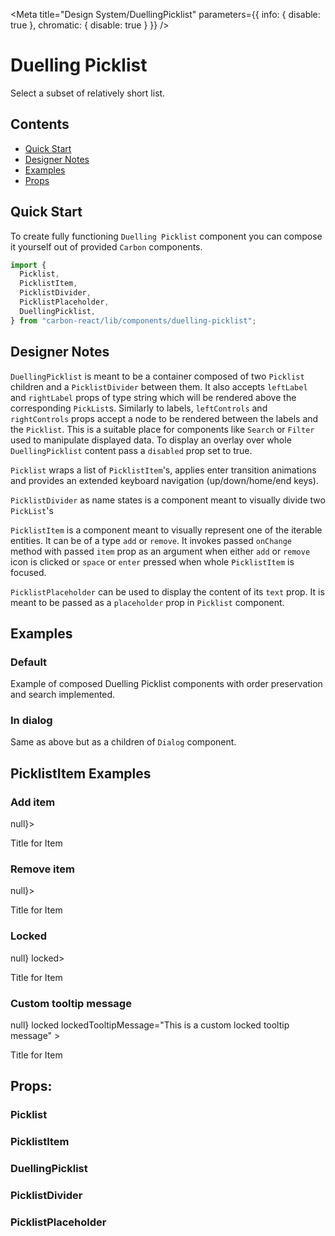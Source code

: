 

<Meta
  title="Design System/DuellingPicklist"
  parameters={{ info: { disable: true }, chromatic: { disable: true } }}
/>

# Duelling Picklist

Select a subset of relatively short list.

## Contents

- [Quick Start](#quick-start)
- [Designer Notes](#designer-notes)
- [Examples](#examples)
- [Props](#props)

## Quick Start

To create fully functioning `Duelling Picklist` component you can compose it yourself out of provided `Carbon` components.

```javascript
import {
  Picklist,
  PicklistItem,
  PicklistDivider,
  PicklistPlaceholder,
  DuellingPicklist,
} from "carbon-react/lib/components/duelling-picklist";
```

## Designer Notes

`DuellingPicklist` is meant to be a container composed of two `Picklist` children and a `PicklistDivider` between them.
It also accepts `leftLabel` and `rightLabel` props of type string which will be rendered above the corresponding `PickList`s.
Similarly to labels, `leftControls` and `rightControls` props accept a node to be rendered between the labels and the `Picklist`.
This is a suitable place for components like `Search` or `Filter` used to manipulate displayed data.
To display an overlay over whole `DuellingPicklist` content pass a `disabled` prop set to true.

`Picklist` wraps a list of `PicklistItem`'s, applies enter transition animations and provides an extended keyboard navigation (up/down/home/end keys).

`PicklistDivider` as name states is a component meant to visually divide two `PickList`'s

`PicklistItem` is a component meant to visually represent one of the iterable entities. It can be of a type `add` or `remove`.
It invokes passed `onChange` method with passed `item` prop as an argument when either `add` or `remove` icon is clicked or `space` or `enter` pressed when whole `PicklistItem` is focused.

`PicklistPlaceholder` can be used to display the content of its `text` prop. It is meant to be passed as a `placeholder` prop in `Picklist` component.

## Examples

### Default

Example of composed Duelling Picklist components with order preservation and search implemented.

<Preview>
  <Story id="test-duellingpicklist--default" name="Default" />
</Preview>

### In dialog

Same as above but as a children of `Dialog` component.

<Preview>
  <Story id="test-duellingpicklist--in-dialog" name="InDialog" />
</Preview>

## PicklistItem Examples

### Add item

<Preview>
  <Story name="add item">
    <PicklistItem type="add" item={1} onChange={() => null}>
      <div style={{ display: "flex", width: "100%" }}>
        <div style={{ width: "50%" }}>
          <p style={{ fontWeight: 700, margin: 0, marginLeft: 24 }}>
            Title for Item
          </p>
        </div>
      </div>
    </PicklistItem>
  </Story>
</Preview>

### Remove item

<Preview>
  <Story name="remove item">
    <PicklistItem type="remove" item={1} onChange={() => null}>
      <div style={{ display: "flex", width: "100%" }}>
        <div style={{ width: "50%" }}>
          <p style={{ fontWeight: 700, margin: 0, marginLeft: 24 }}>
            Title for Item
          </p>
        </div>
      </div>
    </PicklistItem>
  </Story>
</Preview>

### Locked

<Preview>
  <Story name="locked">
    <PicklistItem type="add" item={1} onChange={() => null} locked>
      <div style={{ display: "flex", width: "100%" }}>
        <div style={{ width: "50%" }}>
          <p style={{ fontWeight: 700, margin: 0, marginLeft: 24 }}>
            Title for Item
          </p>
        </div>
      </div>
    </PicklistItem>
  </Story>
</Preview>

### Custom tooltip message

<Preview>
  <Story name="custom tooltip message">
    <PicklistItem
      type="add"
      item={1}
      onChange={() => null}
      locked
      lockedTooltipMessage="This is a custom locked tooltip message"
    >
      <div style={{ display: "flex", width: "100%" }}>
        <div style={{ width: "50%" }}>
          <p style={{ fontWeight: 700, margin: 0, marginLeft: 24 }}>
            Title for Item
          </p>
        </div>
      </div>
    </PicklistItem>
  </Story>
</Preview>

## Props:

### Picklist

<Props of={Picklist} />

### PicklistItem

<Props of={PicklistItem} />

### DuellingPicklist

<Props of={DuellingPicklist} />

### PicklistDivider

<Props of={PicklistDivider} />

### PicklistPlaceholder

<Props of={PicklistPlaceholder} />
